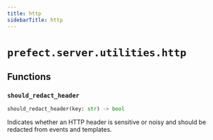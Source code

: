 ```yaml
---
title: http
sidebarTitle: http
---
```


# `prefect.server.utilities.http`

## Functions

### `should_redact_header` <sup><a href="https://github.com/prefecthq/prefect/blob/main/src/prefect/server/utilities/http.py#L1"><Icon icon="github" size="14" /></a></sup>

```python
should_redact_header(key: str) -> bool
```


Indicates whether an HTTP header is sensitive or noisy and should be redacted
from events and templates.

